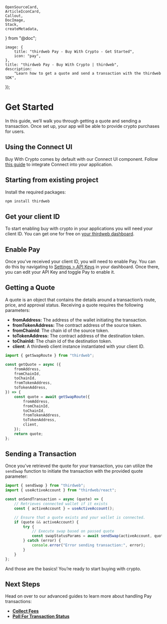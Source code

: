 	OpenSourceCard,
	ArticleIconCard,
	Callout,
	DocImage,
	Stack,
	createMetadata,
} from "@doc";

	image: {
		title: "thirdweb Pay - Buy With Crypto - Get Started",
		icon: "pay",
	},
	title: "thirdweb Pay - Buy With Crypto | thirdweb",
	description:
		"Learn how to get a quote and send a transaction with the thirdweb SDK",
});

# Get Started

In this guide, we’ll walk you through getting a quote and sending a transaction. Once set up, your app will be able to provide crypto purchases for users.

## Using the Connect UI

Buy With Crypto comes by default with our Connect UI component. Follow [this guide](/react/v4/components/ConnectWallet) to integrate Connect into your application.

## Starting from existing project

Install the required packages:

```bash
npm install thirdweb
```

## Get your client ID

To start enabling buy with crypto in your applications you will need your client ID. You can get one for free on [your thirdweb dashboard](https://thirdweb.com/create-api-key).

## Enable Pay

Once you’ve received your client ID, you will need to enable Pay. You can do this by navigating to [Settings > API Keys](https://thirdweb.com/dashboard/settings/api-keys) in your dashboard. Once there, you can edit your API Key and toggle Pay to enable it.

<DocImage src={payApiKeyImage} />

## Getting a Quote

A quote is an object that contains the details around a transaction’s route, price, and approval status. Receiving a quote requires the following parameters:

- **fromAddress:** The address of the wallet initiating the transaction.
- **fromTokenAddress:** The contract address of the source token.
- **fromChainId**: The chain id of the source token.
- **toTokenAddress:** The contract address of the destination token.
- **toChainId:** The chain id of the destination token.
- **client**: A thirdweb client instance instantiated with your client ID.

```ts
import { getSwapRoute } from "thirdweb";

const getQuote = async ({
	fromAddress,
	fromChainId,
	toChainId,
	fromTokenAddress,
	toTokenAddress,
}) => {
	const quote = await getSwapRoute({
		fromAddress,
		fromChainId,
		toChainId,
		fromTokenAddress,
		toTokenAddress,
		client,
	});
	return quote;
};
```

## Sending a Transaction

Once you’ve retrieved the quote for your transaction, you can utilize the `sendSwap` function to initiate the transaction with the provided quote parameter:

```ts
import { sendSwap } from "thirdweb";
import { useActiveAccount } from "thirdweb/react";

const onSendTransaction = async (quote) => {
	// Retrieves connected wallet if it exists
	const { activeAccount } = useActiveAccount();

	// Ensure that a quote exists and your wallet is connected.
	if (quote && activeAccount) {
		try {
			// Execute swap based on passed quote
			const swapStatusParams = await sendSwap(activeAccount, quote);
		} catch (error) {
			console.error("Error sending transaction:", error);
		}
	}
};
```

And those are the basics! You’re ready to start buying with crypto.

## Next Steps

Head on over to our advanced guides to learn more about handling Pay transactions:

- [**Collect Fees**](/connect/pay/collect-fees)
- [**Poll For Transaction Status**](/connect/pay/poll-for-transaction-status)
